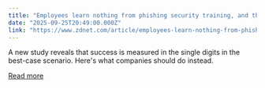 ```yaml
---
title: "Employees learn nothing from phishing security training, and this is why"
date: "2025-09-25T20:49:00.000Z"
link: "https://www.zdnet.com/article/employees-learn-nothing-from-phishing-security-training-and-this-is-why/"
---
```


A new study reveals that success is measured in the single digits in the best-case scenario. Here's what companies should do instead.

[Read more](https://www.zdnet.com/article/employees-learn-nothing-from-phishing-security-training-and-this-is-why/)
